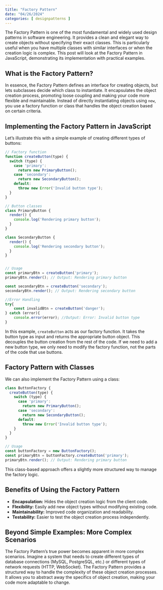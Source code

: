 ```yaml
---
title: "Factory Pattern"
date: "04/26/2024"
categories: [ designpatterns ]
---
```


The Factory Pattern is one of the most fundamental and widely used design patterns in software engineering.  It provides a clean and elegant way to create objects without specifying their exact classes. This is particularly useful when you have multiple classes with similar interfaces or when the creation logic is complex.  This post will look at the Factory Pattern in JavaScript, demonstrating its implementation with practical examples.


## What is the Factory Pattern?

In essence, the Factory Pattern defines an interface for creating objects, but lets subclasses decide which class to instantiate.  It encapsulates the object creation process, promoting loose coupling and making your code more flexible and maintainable.  Instead of directly instantiating objects using `new`, you use a factory function or class that handles the object creation based on certain criteria.


## Implementing the Factory Pattern in JavaScript

Let's illustrate this with a simple example of creating different types of buttons:

```javascript
// Factory function
function createButton(type) {
  switch (type) {
    case 'primary':
      return new PrimaryButton();
    case 'secondary':
      return new SecondaryButton();
    default:
      throw new Error('Invalid button type');
  }
}

// Button classes
class PrimaryButton {
  render() {
    console.log('Rendering primary button');
  }
}

class SecondaryButton {
  render() {
    console.log('Rendering secondary button');
  }
}


// Usage
const primaryBtn = createButton('primary');
primaryBtn.render(); // Output: Rendering primary button

const secondaryBtn = createButton('secondary');
secondaryBtn.render(); // Output: Rendering secondary button

//Error Handling
try{
    const invalidBtn = createButton('danger');
} catch (error){
    console.error(error); //Output: Error: Invalid button type
}
```

In this example, `createButton` acts as our factory function. It takes the button type as input and returns the appropriate button object.  This decouples the button creation from the rest of the code.  If we need to add a new button type, we only need to modify the factory function, not the parts of the code that use buttons.



## Factory Pattern with Classes

We can also implement the Factory Pattern using a class:

```javascript
class ButtonFactory {
  createButton(type) {
    switch (type) {
      case 'primary':
        return new PrimaryButton();
      case 'secondary':
        return new SecondaryButton();
      default:
        throw new Error('Invalid button type');
    }
  }
}

// Usage
const buttonFactory = new ButtonFactory();
const primaryBtn = buttonFactory.createButton('primary');
primaryBtn.render(); // Output: Rendering primary button
```

This class-based approach offers a slightly more structured way to manage the factory logic.


## Benefits of Using the Factory Pattern

* **Encapsulation:** Hides the object creation logic from the client code.
* **Flexibility:**  Easily add new object types without modifying existing code.
* **Maintainability:**  Improved code organization and readability.
* **Testability:**  Easier to test the object creation process independently.


##  Beyond Simple Examples:  More Complex Scenarios

The Factory Pattern's true power becomes apparent in more complex scenarios. Imagine a system that needs to create different types of database connections (MySQL, PostgreSQL, etc.) or different types of network requests (HTTP, WebSocket). The Factory Pattern provides a structured way to handle the complexity of these object creation processes. It allows you to abstract away the specifics of object creation, making your code more adaptable to change.

